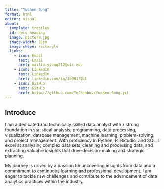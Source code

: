```yaml
---
title: "Yuchen Song"
format: html
editor: visual
about:
  template: trestles
  id: hero-heading
  image: picture.jpg
  image-width: 10em
  image-shape: rectangle
  links: 
    - icon: Email
      text: Email
      href: mailto:ysong212@uic.edu
    - icon: LinkedIn
      text: LinkedIn
      href: linkedin.com/in/3b98132b1
    - icon: GitHub
      text: GitHub
      href: https://github.com/YuChenboy/Yuchen-Song.git
---
```


## Introduce

I am a dedicated and technically skilled data analyst with a strong foundation in statistical analysis, programming, data processing, visualization, database management, machine learning, problem-solving, and project management. With proficiency in Python, R, RStudio, and SQL, I excel at analyzing complex data sets, cleaning and processing data, and extracting valuable insights that drive decision-making and strategic planning.

My journey is driven by a passion for uncovering insights from data and a commitment to continuous learning and professional development. I am eager to tackle new challenges and contribute to the advancement of data analytics practices within the industry.

